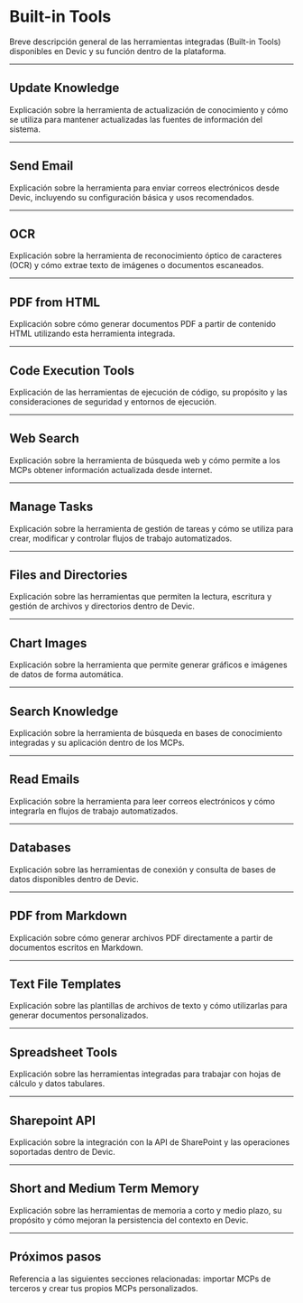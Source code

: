 # Built-in Tools

Breve descripción general de las herramientas integradas (Built-in Tools) disponibles en Devic y su función dentro de la plataforma.

---

## Update Knowledge

Explicación sobre la herramienta de actualización de conocimiento y cómo se utiliza para mantener actualizadas las fuentes de información del sistema.

---

## Send Email

Explicación sobre la herramienta para enviar correos electrónicos desde Devic, incluyendo su configuración básica y usos recomendados.

---

## OCR

Explicación sobre la herramienta de reconocimiento óptico de caracteres (OCR) y cómo extrae texto de imágenes o documentos escaneados.

---

## PDF from HTML

Explicación sobre cómo generar documentos PDF a partir de contenido HTML utilizando esta herramienta integrada.

---

## Code Execution Tools

Explicación de las herramientas de ejecución de código, su propósito y las consideraciones de seguridad y entornos de ejecución.

---

## Web Search

Explicación sobre la herramienta de búsqueda web y cómo permite a los MCPs obtener información actualizada desde internet.

---

## Manage Tasks

Explicación sobre la herramienta de gestión de tareas y cómo se utiliza para crear, modificar y controlar flujos de trabajo automatizados.

---

## Files and Directories

Explicación sobre las herramientas que permiten la lectura, escritura y gestión de archivos y directorios dentro de Devic.

---

## Chart Images

Explicación sobre la herramienta que permite generar gráficos e imágenes de datos de forma automática.

---

## Search Knowledge

Explicación sobre la herramienta de búsqueda en bases de conocimiento integradas y su aplicación dentro de los MCPs.

---

## Read Emails

Explicación sobre la herramienta para leer correos electrónicos y cómo integrarla en flujos de trabajo automatizados.

---

## Databases

Explicación sobre las herramientas de conexión y consulta de bases de datos disponibles dentro de Devic.

---

## PDF from Markdown

Explicación sobre cómo generar archivos PDF directamente a partir de documentos escritos en Markdown.

---

## Text File Templates

Explicación sobre las plantillas de archivos de texto y cómo utilizarlas para generar documentos personalizados.

---

## Spreadsheet Tools

Explicación sobre las herramientas integradas para trabajar con hojas de cálculo y datos tabulares.

---

## Sharepoint API

Explicación sobre la integración con la API de SharePoint y las operaciones soportadas dentro de Devic.

---

## Short and Medium Term Memory

Explicación sobre las herramientas de memoria a corto y medio plazo, su propósito y cómo mejoran la persistencia del contexto en Devic.

---

## Próximos pasos

Referencia a las siguientes secciones relacionadas: importar MCPs de terceros y crear tus propios MCPs personalizados.
